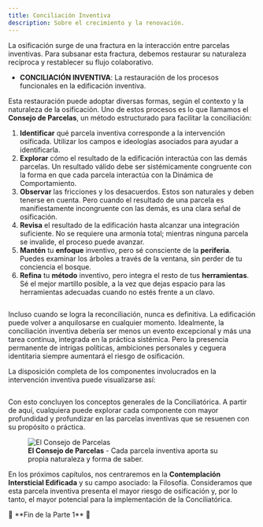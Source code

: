 ```yaml
---
title: Conciliación Inventiva
description: Sobre el crecimiento y la renovación.
---
```


La osificación surge de una fractura en la interacción entre parcelas inventivas. Para subsanar esta fractura, debemos restaurar su naturaleza recíproca y restablecer su flujo colaborativo.

- **CONCILIACIÓN INVENTIVA**: La restauración de los procesos funcionales en la edificación inventiva.

Esta restauración puede adoptar diversas formas, según el contexto y la naturaleza de la osificación. Uno de estos procesos es lo que llamamos el **Consejo de Parcelas**, un método estructurado para facilitar la conciliación:

1. **Identificar** qué parcela inventiva corresponde a la intervención osificada. Utilizar los campos e ideologías asociados para ayudar a identificarla.
2. **Explorar** cómo el resultado de la edificación interactúa con las demás parcelas. Un resultado válido debe ser sistémicamente congruente con la forma en que cada parcela interactúa con la Dinámica de Comportamiento.
3. **Observar** las fricciones y los desacuerdos. Estos son naturales y deben tenerse en cuenta. Pero cuando el resultado de una parcela es manifiestamente incongruente con las demás, es una clara señal de osificación.
4. **Revisa** el resultado de la edificación hasta alcanzar una integración suficiente. No se requiere una armonía total; mientras ninguna parcela se invalide, el proceso puede avanzar.
5. **Mantén** tu **enfoque** inventivo, pero sé consciente de la **periferia**. Puedes examinar los árboles a través de la ventana, sin perder de tu conciencia el bosque.
6. **Refina** tu **método** inventivo, pero integra el resto de tus **herramientas**. Sé el mejor martillo posible, a la vez que dejas espacio para las herramientas adecuadas cuando no estés frente a un clavo.

<Image
  src="/images/conciliacion-inventiva.svg"
  alt=""
  width={300}
  height={39}
  className="w-full"
/>

Incluso cuando se logra la reconciliación, nunca es definitiva. La edificación puede volver a anquilosarse en cualquier momento. Idealmente, la conciliación inventiva debería ser menos un evento excepcional y más una tarea continua, integrada en la práctica sistémica. Pero la presencia permanente de intrigas políticas, ambiciones personales y ceguera identitaria siempre aumentará el riesgo de osificación.

La disposición completa de los componentes involucrados en la intervención inventiva puede visualizarse así:

<Image
  src="/images/intervencion-sistemica-inventiva.svg"
  alt=""
  width={113}
  height={150}
  className="mx-auto"
/>

Con esto concluyen los conceptos generales de la Conciliatórica. A partir de aquí, cualquiera puede explorar cada componente con mayor profundidad y profundizar en las parcelas inventivas que se resuenen con su propósito o práctica.

<figure style={{ width: '90%', margin: '0 auto', textAlign: 'center' }}>
  <Image 
    src="/images/parcels.jpeg" 
    alt="El Consejo de Parcelas"
    width={2044} 
    height={1756} 
    style={{ width: '100%', height: 'auto', display: 'block' }} 
  />
  <figcaption style={{ marginTop: '8px', fontSize: '14px', color: '#666', fontStyle: 'italic' }}>
    <strong>El Consejo de Parcelas</strong> - Cada parcela inventiva aporta su propia naturaleza y forma de saber.
  </figcaption>
</figure>

En los próximos capítulos, nos centraremos en la **Contemplación Intersticial Edificada** y su campo asociado: la Filosofía. Consideramos que esta parcela inventiva presenta el mayor riesgo de osificación y, por lo tanto, el mayor potencial para la implementación de la Conciliatórica.

<div style={{ textAlign: 'center' }}>
🔖 **Fin de la Parte 1** 🔖
</div>
